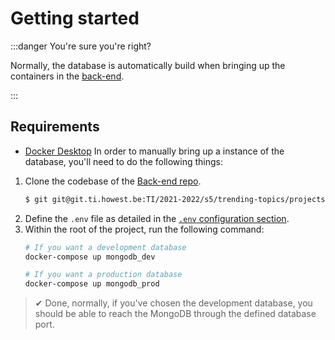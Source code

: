 # Getting started

:::danger You're sure you're right?

Normally, the database is automatically build when bringing up the containers in the [back-end](https://git.ti.howest.be/TI/2021-2022/s5/trending-topics/projects/hybrid-work1/back-end/).

:::
## Requirements
- [Docker Desktop](https://www.docker.com/get-started)
In order to manually bring up a instance of the database, you'll need to do the following things:
1. Clone the codebase of the [Back-end repo](https://git.ti.howest.be/TI/2021-2022/s5/trending-topics/projects/hybrid-work1/back-end/).
    ```bash
    $ git git@git.ti.howest.be:TI/2021-2022/s5/trending-topics/projects/hybrid-work1/back-end.git
    ```
2. Define the `.env` file as detailed in the [`.env` configuration section](../back-end/getting-started.mdx).
3. Within the root of the project, run the following command:
    ```bash
    # If you want a development database
    docker-compose up mongodb_dev

    # If you want a production database
    docker-compose up mongodb_prod 
    ```
> ✔ Done, normally, if you've chosen the development database, you should be able to reach the MongoDB through the defined database port.
